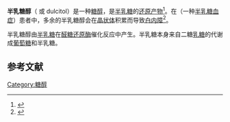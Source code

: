 {{chembox
| verifiedrevid = 443831933
|ImageFile=Dulcitol.svg
|ImageFile2=D-Galactitol.png
|ImageSize=
|IUPACName=(2''R'',3''S'',4''R'',5''S'')-hexane-1,2,3,4,5,6-hexol
|OtherNames= <small>D</small>-Galactitol; Dulcitol
|Section1= {{Chembox Identifiers
|  ChemSpiderID_Ref = {{chemspidercite|correct|chemspider}}
| ChemSpiderID = 11357
| InChI = 1/C6H14O6/c7-1-3(9)5(11)6(12)4(10)2-8/h3-12H,1-2H2/t3-,4+,5+,6-
| InChIKey = FBPFZTCFMRRESA-GUCUJZIJBM
| StdInChI_Ref = {{stdinchicite|correct|chemspider}}
| StdInChI = 1S/C6H14O6/c7-1-3(9)5(11)6(12)4(10)2-8/h3-12H,1-2H2/t3-,4+,5+,6-
| StdInChIKey_Ref = {{stdinchicite|correct|chemspider}}
| StdInChIKey = FBPFZTCFMRRESA-GUCUJZIJSA-N
| CASNo_Ref = {{cascite|correct|CAS}}
| CASNo=608-66-2
|  PubChem=11850
| ChEMBL = 1773904
|  ChEBI_Ref = {{ebicite|correct|EBI}}
| ChEBI = 16813
| SMILES = O[C@H]([C@@H](O)CO)[C@@H](O)[C@H](O)CO
}}
|Section2= {{Chembox Properties
|C=6|H=14|O=6
|  MolarMass=182.172 g/mol
|  Appearance=
|  Density=
|  MeltingPt=
|  BoilingPt=
|  Solubility=
  }}
|Section3= {{Chembox Hazards
|  MainHazards=
|  FlashPt=
|  Autoignition=
  }}
}}

'''半乳糖醇'''（{{lang-en|Galactitol}} 或 dulcitol）是一种[[糖醇|糖醇]]，是[[半乳糖|半乳糖]]的[[氧化还原反应|还原产物]]<ref name=pubchem>{{cite web|url=http://pubchem.ncbi.nlm.nih.gov/summary/summary.cgi?cid=11850|title=Galactitol - Compound Summary|publisher=[[National_Center_for_Biotechnology_Information|National Center for Biotechnology Information]]|accessdate=2008-08-06|archive-date=2012-10-19|archive-url=https://web.archive.org/web/20121019071036/http://pubchem.ncbi.nlm.nih.gov/summary/summary.cgi?cid=11850|dead-url=no}}</ref>。在{{le|半乳糖激酶缺乏症|galactokinase deficiency}}（一种[[半乳糖血症|半乳糖血症]]）患者中，多余的半乳糖醇会在[[晶状体|晶状体]]积累而导致[[白内障|白内障]]<ref name=eMedicine>{{cite web |url = http://www.emedicine.com/ped/TOPIC815.HTM |title = Galactokinase Deficiency |accessdate = 2008-08-08 |author = Roth, KS |date = September 10, 2007 |work = [[eMedicine|eMedicine]] |publisher = [[WebMD|WebMD]] |archive-date = 2008-07-25 |archive-url = https://web.archive.org/web/20080725162223/http://www.emedicine.com/ped/topic815.htm |dead-url = yes }}</ref>。

半乳糖醇由[[半乳糖|半乳糖]]在[[醛糖还原酶|醛糖还原酶]]催化反应中产生。半乳糖本身来自二糖[[乳糖|乳糖]]的代谢成[[葡萄糖|葡萄糖]]和半乳糖。

==参考文献==
{{reflist}}

{{糖醇}}
{{Fructose and galactose metabolic intermediates}}
[[Category:糖醇|Category:糖醇]]